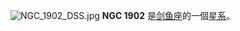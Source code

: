 {{NGCInfoBox|NGCID=NGC 1902|發現者=約翰·弗里德里希·威廉·赫歇爾|發現日期=1834年11月23日|其他編號=ESO 85-SC66|曆元=J2000.0|赤經=5時18分19.2秒
|赤緯=-66°37'39"|星座=剑鱼座|星體=星系|星等=11.8|表面亮度=|藍等=10}}
[[File:NGC_1902_DSS.jpg|thumb]]
'''NGC 1902''' 是[[剑鱼座|剑鱼座]]的一個[[星系|星系]]。

{{NGCReference|1902}}
{{Catalogs|NGC=1902}}